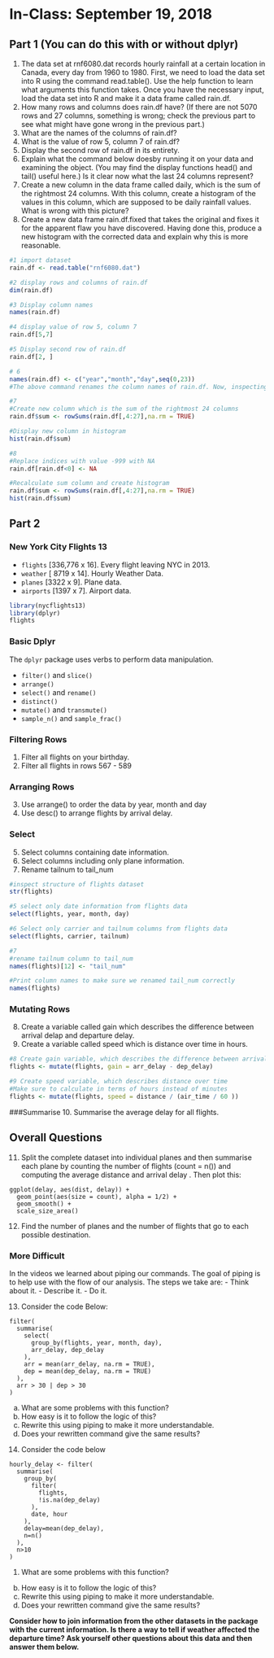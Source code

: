 # In-Class: September 19, 2018


## Part 1 (You can do this with or without dplyr)

1. The data set at rnf6080.dat records hourly rainfall at a certain location in Canada, every day from 1960 to 1980. First, we need to load the data set into R using the command read.table(). Use the help function to learn what arguments this function takes. Once you have the necessary input, load the data set into R and make it a data frame called rain.df.
2. How many rows and columns does rain.df have? (If there are not 5070 rows and 27 columns, something is wrong; check the previous part to see what might have gone wrong in the previous part.)
3. What are the names of the columns of rain.df?
4. What is the value of row 5, column 7 of rain.df?
5. Display the second row of rain.df in its entirety.
6. Explain what the command below doesby running it on your data and examining the object. (You may find the display functions head() and tail() useful here.) Is it clear now what the last 24 columns represent?
7. Create a new column in the data frame called daily, which is the sum of the rightmost 24 columns. With this column, create a histogram of the values in this column, which are supposed to be daily rainfall values. What is wrong with this picture?
8. Create a new data frame rain.df.fixed that takes the original and fixes it for the apparent flaw you have discovered. Having done this, produce a new histogram with the corrected data and explain why this is more reasonable.

```r
#1 import dataset
rain.df <- read.table("rnf6080.dat")

#2 display rows and columns of rain.df
dim(rain.df)

#3 Display column names
names(rain.df)

#4 display value of row 5, column 7
rain.df[5,7]

#5 Display second row of rain.df
rain.df[2, ]

# 6 
names(rain.df) <- c("year","month","day",seq(0,23))
#The above command renames the column names of rain.df. Now, inspecting the column names reveals that the first three columns describe the date that the obsevation was recorded, and columns 0-23 are observations at each hour on that day.

#7
#Create new column which is the sum of the rightmost 24 columns
rain.df$sum <- rowSums(rain.df[,4:27],na.rm = TRUE)

#Display new column in histogram
hist(rain.df$sum)

#8
#Replace indices with value -999 with NA
rain.df[rain.df<0] <- NA

#Recalculate sum column and create histogram
rain.df$sum <- rowSums(rain.df[,4:27],na.rm = TRUE)
hist(rain.df$sum)
```


## Part 2
### New York City Flights 13

- `flights` [336,776 x 16]. Every flight leaving NYC in 2013.
- `weather` [ 8719 x 14]. Hourly Weather Data.
- `planes` [3322 x 9]. Plane data.
- `airports` [1397 x 7]. Airport data.


```r
library(nycflights13)
library(dplyr)
flights
```

### Basic Dplyr

The `dplyr` package uses verbs to perform data manipulation.

- `filter()` and `slice()`
- `arrange()`
- `select()` and `rename()`
- `distinct()`
- `mutate()` and `transmute()`
- `sample_n()` and `sample_frac()`

### Filtering Rows

1. Filter all flights on your birthday.
2. Filter all flights in rows 567 - 589


### Arranging Rows
3. Use arrange() to order the data by year, month and day
4. Use desc() to arrange flights by arrival delay.


### Select
5. Select columns containing date information.
6. Select columns including only plane information.
7. Rename tailnum to tail_num

```r
#inspect structure of flights dataset
str(flights)

#5 select only date information from flights data
select(flights, year, month, day)

#6 Select only carrier and tailnum columns from flights data 
select(flights, carrier, tailnum)

#7
#rename tailnum column to tail_num
names(flights)[12] <- "tail_num"

#Print column names to make sure we renamed tail_num correctly
names(flights)
```

### Mutating Rows
8. Create a variable called gain which describes the difference between arrival delap and departure delay.
9. Create a variable called speed which is distance over time in hours.

```r
#8 Create gain variable, which describes the difference between arrival delay and departure delay
flights <- mutate(flights, gain = arr_delay - dep_delay)

#9 Create speed variable, which describes distance over time
#Make sure to calculate in terms of hours instead of minutes
flights <- mutate(flights, speed = distance / (air_time / 60 ))


```

###Summarise
10. Summarise the average delay for all flights.

## Overall Questions

11. Split the complete dataset into individual planes and then summarise each plane by counting the number of flights (count = n()) and computing the average distance and arrival delay . Then plot this:

```
ggplot(delay, aes(dist, delay)) +
  geom_point(aes(size = count), alpha = 1/2) +
  geom_smooth() +
  scale_size_area()
```
12. Find the number of planes and the number of flights that go to each possible destination.

### More Difficult

In the videos we learned about piping our commands. The goal of piping is to help use with the flow of our analysis. The steps we take are:
- Think about it. 
- Describe it. 
- Do it.

13. Consider the code Below:

```
filter(
  summarise(
    select(
      group_by(flights, year, month, day),
      arr_delay, dep_delay
    ),
    arr = mean(arr_delay, na.rm = TRUE),
    dep = mean(dep_delay, na.rm = TRUE)
  ),
  arr > 30 | dep > 30
)
```

a. What are some problems with this function?
b. How easy is it to follow the logic of this?
c. Rewrite this using piping to make it more understandable.
d. Does your rewritten command give the same results?

14. Consider the code below

```
hourly_delay <- filter(
  summarise(
    group_by(
      filter(
        flights, 
        !is.na(dep_delay)
      ),
      date, hour
    ),
    delay=mean(dep_delay),
    n=n()
  ),
  n>10
)
```

1. What are some problems with this function?
b. How easy is it to follow the logic of this?
c. Rewrite this using piping to make it more understandable.
d. Does your rewritten command give the same results?


**Consider how to join information from the other datasets in the package with the current information. Is there a way to tell if weather affected the departure time? Ask yourself other questions about this data and then answer them below.**